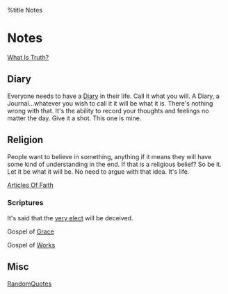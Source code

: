 %title Notes

= Notes =

[[truth|What Is Truth?]]

== Diary ==

Everyone needs to have a  [[diary/diary|Diary]] in their life. Call it what you 
will. A Diary, a Journal...whatever you wish to call it it will be what it is. 
There's nothing wrong with that. It's the ability to record your thoughts and 
feelings no matter the day. Give it a shot. This one is mine.

== Religion ==

People want to believe in something, anything if it means they will have 
some kind of understanding in the end. If that is a religious belief? So be 
it. Let it be what it will be. No need to argue with that idea. It's life.

[[aof|Articles Of Faith]]

=== Scriptures ===

It's said that the [[elect|very elect]] will be deceived.

Gospel of [[Grace]]

Gospel of [[Works]]

== Misc ==

[[RandomQuotes]]
